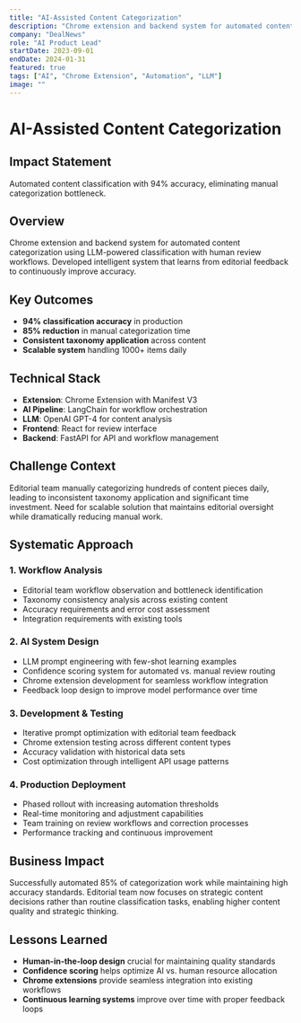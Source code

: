 ```yaml
---
title: "AI-Assisted Content Categorization"
description: "Chrome extension and backend system for automated content categorization using LLM-powered classification with human review workflows."
company: "DealNews"
role: "AI Product Lead"
startDate: 2023-09-01
endDate: 2024-01-31
featured: true
tags: ["AI", "Chrome Extension", "Automation", "LLM"]
image: ""
---
```


# AI-Assisted Content Categorization

## Impact Statement
Automated content classification with 94% accuracy, eliminating manual categorization bottleneck.

## Overview

Chrome extension and backend system for automated content categorization using LLM-powered classification with human review workflows. Developed intelligent system that learns from editorial feedback to continuously improve accuracy.

## Key Outcomes

- **94% classification accuracy** in production
- **85% reduction** in manual categorization time
- **Consistent taxonomy application** across content
- **Scalable system** handling 1000+ items daily

## Technical Stack

- **Extension**: Chrome Extension with Manifest V3
- **AI Pipeline**: LangChain for workflow orchestration
- **LLM**: OpenAI GPT-4 for content analysis
- **Frontend**: React for review interface
- **Backend**: FastAPI for API and workflow management

## Challenge Context

Editorial team manually categorizing hundreds of content pieces daily, leading to inconsistent taxonomy application and significant time investment. Need for scalable solution that maintains editorial oversight while dramatically reducing manual work.

## Systematic Approach

### 1. Workflow Analysis
- Editorial team workflow observation and bottleneck identification
- Taxonomy consistency analysis across existing content
- Accuracy requirements and error cost assessment
- Integration requirements with existing tools

### 2. AI System Design
- LLM prompt engineering with few-shot learning examples
- Confidence scoring system for automated vs. manual review routing
- Chrome extension development for seamless workflow integration
- Feedback loop design to improve model performance over time

### 3. Development & Testing
- Iterative prompt optimization with editorial team feedback
- Chrome extension testing across different content types
- Accuracy validation with historical data sets
- Cost optimization through intelligent API usage patterns

### 4. Production Deployment
- Phased rollout with increasing automation thresholds
- Real-time monitoring and adjustment capabilities
- Team training on review workflows and correction processes
- Performance tracking and continuous improvement

## Business Impact

Successfully automated 85% of categorization work while maintaining high accuracy standards. Editorial team now focuses on strategic content decisions rather than routine classification tasks, enabling higher content quality and strategic thinking.

## Lessons Learned

- **Human-in-the-loop design** crucial for maintaining quality standards
- **Confidence scoring** helps optimize AI vs. human resource allocation
- **Chrome extensions** provide seamless integration into existing workflows
- **Continuous learning systems** improve over time with proper feedback loops